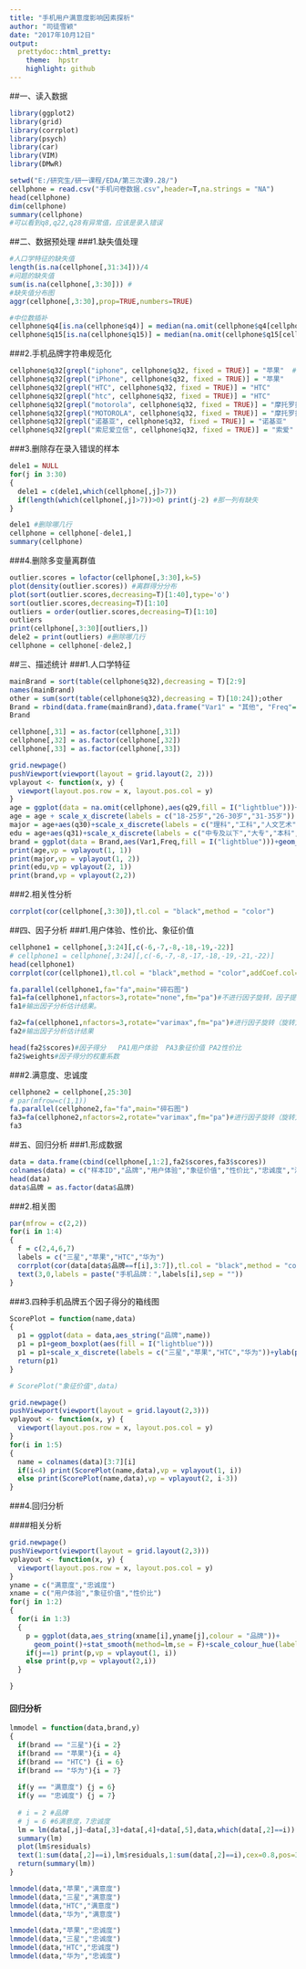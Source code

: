 ---
title: "手机用户满意度影响因素探析"
author: "司徒雪颖"
date: "2017年10月12日"
output:
  prettydoc::html_pretty:
    theme:  hpstr
    highlight: github
---


##一、读入数据
```{r,warning=FALSE,message=FALSE}
library(ggplot2)
library(grid)
library(corrplot)
library(psych)
library(car)
library(VIM)
library(DMwR)

setwd("E:/研究生/研一课程/EDA/第三次课9.28/")
cellphone = read.csv("手机问卷数据.csv",header=T,na.strings = "NA")
head(cellphone)
dim(cellphone)
summary(cellphone)
#可以看到q8,q22,q28有异常值，应该是录入错误
```

##二、数据预处理
###1.缺失值处理
```{r warning=FALSE,message=FALSE}
#人口学特征的缺失值
length(is.na(cellphone[,31:34]))/4
#问题的缺失值
sum(is.na(cellphone[,3:30])) #
#缺失值分布图
aggr(cellphone[,3:30],prop=TRUE,numbers=TRUE)

#中位数插补
cellphone$q4[is.na(cellphone$q4)] = median(na.omit(cellphone$q4[cellphone$brand==4]))
cellphone$q15[is.na(cellphone$q15)] = median(na.omit(cellphone$q15[cellphone$brand==7]))

```

###2.手机品牌字符串规范化
```{r warning=FALSE,message=FALSE}
cellphone$q32[grepl("iphone", cellphone$q32, fixed = TRUE)] = "苹果"  #grepl返回TRUE,FALSE值
cellphone$q32[grepl("iPhone", cellphone$q32, fixed = TRUE)] = "苹果"
cellphone$q32[grepl("HTC", cellphone$q32, fixed = TRUE)] = "HTC"
cellphone$q32[grepl("htc", cellphone$q32, fixed = TRUE)] = "HTC"
cellphone$q32[grepl("motorola", cellphone$q32, fixed = TRUE)] = "摩托罗拉"
cellphone$q32[grepl("MOTOROLA", cellphone$q32, fixed = TRUE)] = "摩托罗拉"
cellphone$q32[grepl("诺基亚", cellphone$q32, fixed = TRUE)] = "诺基亚"
cellphone$q32[grepl("索尼爱立信", cellphone$q32, fixed = TRUE)] = "索爱"

```

###3.删除存在录入错误的样本
```{r warning=FALSE,message=FALSE}
dele1 = NULL
for(j in 3:30)
{
  dele1 = c(dele1,which(cellphone[,j]>7))
  if(length(which(cellphone[,j]>7))>0) print(j-2) #那一列有缺失
}

dele1 #删除哪几行
cellphone = cellphone[-dele1,]
summary(cellphone)
```

###4.删除多变量离群值
```{r warning=FALSE,message=FALSE}
outlier.scores = lofactor(cellphone[,3:30],k=5)
plot(density(outlier.scores)) #离群得分分布
plot(sort(outlier.scores,decreasing=T)[1:40],type='o') 
sort(outlier.scores,decreasing=T)[1:10]
outliers = order(outlier.scores,decreasing=T)[1:10]
outliers
print(cellphone[,3:30][outliers,])
dele2 = print(outliers) #删除哪几行
cellphone = cellphone[-dele2,]
```

##三、描述统计
###1.人口学特征
```{r warning=FALSE,message=FALSE}
mainBrand = sort(table(cellphone$q32),decreasing = T)[2:9]
names(mainBrand)
other = sum(sort(table(cellphone$q32),decreasing = T)[10:24]);other
Brand = rbind(data.frame(mainBrand),data.frame("Var1" = "其他", "Freq"= other))
Brand
```

```{r warning=FALSE,message=FALSE}
cellphone[,31] = as.factor(cellphone[,31])
cellphone[,32] = as.factor(cellphone[,32])
cellphone[,33] = as.factor(cellphone[,33])

grid.newpage()
pushViewport(viewport(layout = grid.layout(2, 2)))
vplayout <- function(x, y) {
  viewport(layout.pos.row = x, layout.pos.col = y)
}
age = ggplot(data = na.omit(cellphone),aes(q29,fill = I("lightblue")))+geom_bar()+xlab("年龄段")+ylab("人数")
age = age + scale_x_discrete(labels = c("18-25岁","26-30岁","31-35岁"))
major = age+aes(q30)+scale_x_discrete(labels = c("理科","工科","人文艺术","经管","其他"))+xlab("专业")
edu = age+aes(q31)+scale_x_discrete(labels = c("中专及以下","大专","本科","硕士及以上"))+xlab("教育背景")
brand = ggplot(data = Brand,aes(Var1,Freq,fill = I("lightblue")))+geom_bar(stat = "identity")+xlab("手机品牌")+ylab("人数")
print(age,vp = vplayout(1, 1))
print(major,vp = vplayout(1, 2))
print(edu,vp = vplayout(2, 1))
print(brand,vp = vplayout(2,2))
```

###2.相关性分析
```{r warning=FALSE,message=FALSE}
corrplot(cor(cellphone[,3:30]),tl.col = "black",method = "color")
```

##四、因子分析
###1.用户体验、性价比、象征价值
```{r warning=FALSE,message=FALSE}
cellphone1 = cellphone[,3:24][,c(-6,-7,-8,-18,-19,-22)]
# cellphone1 = cellphone[,3:24][,c(-6,-7,-8,-17,-18,-19,-21,-22)]
head(cellphone1)
corrplot(cor(cellphone1),tl.col = "black",method = "color",addCoef.col="grey")

```

```{r warning=FALSE,message=FALSE}
fa.parallel(cellphone1,fa="fa",main="碎石图")
fa1=fa(cellphone1,nfactors=3,rotate="none",fm="pa")#不进行因子旋转，因子提取方法设为主成分法
fa1#输出因子分析估计结果。

fa2=fa(cellphone1,nfactors=3,rotate="varimax",fm="pa")#进行因子旋转（旋转方法为“varimax”，因子提取方法设为主成分法
fa2#输出因子分析估计结果

```

```{r warning=FALSE,message=FALSE}
head(fa2$scores)#因子得分   PA1用户体验  PA3象征价值 PA2性价比
fa2$weights#因子得分的权重系数
```

###2.满意度、忠诚度
```{r warning=FALSE,message=FALSE}
cellphone2 = cellphone[,25:30]
# par(mfrow=c(1,1))
fa.parallel(cellphone2,fa="fa",main="碎石图")
fa3=fa(cellphone2,nfactors=2,rotate="varimax",fm="pa")#进行因子旋转（旋转方法为“varimax”，因子提取方法设为主成分法
fa3
```

##五、回归分析
###1.形成数据
```{r warning=FALSE,message=FALSE}
data = data.frame(cbind(cellphone[,1:2],fa2$scores,fa3$scores))
colnames(data) = c("样本ID","品牌","用户体验","象征价值","性价比","忠诚度","满意度")
head(data)
data$品牌 = as.factor(data$品牌)

```

###2.相关图
```{r warning=FALSE,message=FALSE}
par(mfrow = c(2,2))
for(i in 1:4)
{
  f = c(2,4,6,7)
  labels = c("三星","苹果","HTC","华为")
  corrplot(cor(data[data$品牌==f[i],3:7]),tl.col = "black",method = "color",addCoef.col="grey")
  text(3,0,labels = paste("手机品牌：",labels[i],sep = ""))
}

```

###3.四种手机品牌五个因子得分的箱线图
```{r warning=FALSE,message=FALSE}
ScorePlot = function(name,data)
{
  p1 = ggplot(data = data,aes_string("品牌",name))
  p1 = p1+geom_boxplot(aes(fill = I("lightblue")))
  p1 = p1+scale_x_discrete(labels = c("三星","苹果","HTC","华为"))+ylab(paste(name,"因子得分",sep=""));p1
  return(p1)
}

# ScorePlot("象征价值",data)

grid.newpage()
pushViewport(viewport(layout = grid.layout(2,3)))
vplayout <- function(x, y) {
  viewport(layout.pos.row = x, layout.pos.col = y)
}
for(i in 1:5)
{
  name = colnames(data)[3:7][i]
  if(i<4) print(ScorePlot(name,data),vp = vplayout(1, i))
  else print(ScorePlot(name,data),vp = vplayout(2, i-3))
}

```

###4.回归分析

####相关分析
```{r warning=FALSE,message=FALSE}
grid.newpage()
pushViewport(viewport(layout = grid.layout(2,3)))
vplayout <- function(x, y) {
  viewport(layout.pos.row = x, layout.pos.col = y)
}
yname = c("满意度","忠诚度")
xname = c("用户体验","象征价值","性价比")
for(j in 1:2)
{
  for(i in 1:3)
  {
    p = ggplot(data,aes_string(xname[i],yname[j],colour = "品牌"))+
      geom_point()+stat_smooth(method=lm,se = F)+scale_colour_hue(labels = c("三星","苹果","HTC","华为"))
    if(j==1) print(p,vp = vplayout(1, i))
    else print(p,vp = vplayout(2,i))
  }

}
```

#### 回归分析
```{r warning=FALSE,message=FALSE}
lmmodel = function(data,brand,y)
{
  if(brand == "三星"){i = 2}
  if(brand == "苹果"){i = 4}
  if(brand == "HTC") {i = 6}
  if(brand == "华为"){i = 7}
  
  if(y == "满意度") {j = 6}
  if(y == "忠诚度") {j = 7}
  
  # i = 2 #品牌
  # j = 6 #6满意度，7忠诚度
  lm = lm(data[,j]~data[,3]+data[,4]+data[,5],data,which(data[,2]==i))
  summary(lm)
  plot(lm$residuals)
  text(1:sum(data[,2]==i),lm$residuals,1:sum(data[,2]==i),cex=0.8,pos=3,col="blue")#标记样本点编号
  return(summary(lm))
}

lmmodel(data,"苹果","满意度")
lmmodel(data,"三星","满意度")
lmmodel(data,"HTC","满意度")
lmmodel(data,"华为","满意度")

lmmodel(data,"苹果","忠诚度")
lmmodel(data,"三星","忠诚度")
lmmodel(data,"HTC","忠诚度")
lmmodel(data,"华为","忠诚度")
```

